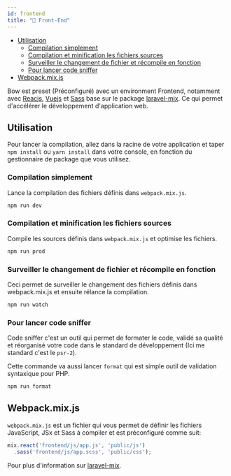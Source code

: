 ```yaml
---
id: frontend
title: "📯 Front-End"
---
```


- [Utilisation](#utilisation)
  - [Compilation simplement](#compilation-simplement)
  - [Compilation et minification les fichiers sources](#compilation-et-minification-les-fichiers-sources)
  - [Surveiller le changement de fichier et récompile en fonction](#surveiller-le-changement-de-fichier-et-récompile-en-fonction)
  - [Pour lancer code sniffer](#pour-lancer-code-sniffer)
- [Webpack.mix.js](#webpackmixjs)


Bow est preset (Préconfiguré) avec un environment Frontend, notamment avec [Reacjs](https://reactjs.org), [Vuejs](https://vuejs.org) et [Sass](https://sass-lang.com) base sur le package [laravel-mix](https://laravel-mix.com). Ce qui permet d'accélérer le développement d'application web.

## Utilisation

Pour lancer la compilation, allez dans la racine de votre application et taper `npm install` ou `yarn install` dans votre console, en fonction du gestionnaire de package que vous utilisez.

### Compilation simplement

Lance la compilation des fichiers définis dans `webpack.mix.js`.

```bash
npm run dev
```

### Compilation et minification les fichiers sources

Compile les sources définis dans `webpack.mix.js` et optimise les fichiers.

```bash
npm run prod
```

### Surveiller le changement de fichier et récompile en fonction

Ceci permet de surveiller le changement des fichiers définis dans webpack.mix.js et ensuite rélance la compilation.

```bash
npm run watch
```

### Pour lancer code sniffer

Code sniffer c'est un outil qui permet de formater le code, validé sa qualité et réorganisé votre code dans le standard de développement (Ici me standard c'est le `psr-2`).

Cette commande va aussi lancer `format` qui est simple outil de validation syntaxique pour PHP.

```bash
npm run format
```

## Webpack.mix.js

`webpack.mix.js` est un fichier qui vous permet de définir les fichiers JavaScript, JSx et Sass à compiler et est préconfiguré comme suit:

```js
mix.react('frontend/js/app.js', 'public/js')
  .sass('frontend/js/app.scss', 'public/css');
```

Pour plus d'information sur [laravel-mix](https://laravel-mix.com/docs/4.0/basic-example).

<SuggestionFeature />
